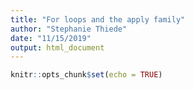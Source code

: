 ```yaml
---
title: "For loops and the apply family"
author: "Stephanie Thiede"
date: "11/15/2019"
output: html_document
---
```


```r
knitr::opts_chunk$set(echo = TRUE)
```

```r

```

